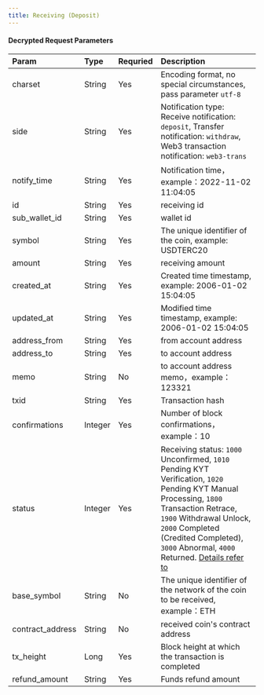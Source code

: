 ---
title: Receiving (Deposit)
---

#### Decrypted Request Parameters


| Param            | Type    | Requried    | Description                                                  |
| :--------------- | :------ | :---------- | :----------------------------------------------------------- |
| charset          | String  | Yes         | Encoding format, no special circumstances, pass parameter `utf-8` |
| side             | String  | Yes         | Notification type: Receive notification: `deposit`, Transfer notification: `withdraw`, Web3 transaction notification: `web3-trans` |
| notify_time      | String  | Yes         | Notification time，example：2022-11-02 11:04:05               |
| id               | String  | Yes         | receiving id                                                 |
| sub_wallet_id    | String  | Yes         | wallet id                                                    |
| symbol           | String  | Yes         | The unique identifier of the coin, example: USDTERC20        |
| amount           | String  | Yes         | receiving amount                                             |
| created_at       | String  | Yes         | Created time timestamp, example: 2006-01-02 15:04:05         |
| updated_at       | String  | Yes         | Modified time timestamp, example: 2006-01-02 15:04:05        |
| address_from     | String  | Yes         | from account address                                         |
| address_to       | String  | Yes         | to account address                                           |
| memo             | String  | No          | to account address memo，example：123321                     |
| txid             | String  | Yes         | Transaction hash                                             |
| confirmations    | Integer | Yes         | Number of block confirmations，example：10                   |
| status           | Integer | Yes         | Receiving status: `1000` Unconfirmed, `1010` Pending KYT Verification, `1020` Pending KYT Manual Processing, `1800` Transaction Retrace, `1900` Withdrawal Unlock, `2000` Completed (Credited Completed), `3000` Abnormal, `4000` Returned. [Details refer to](/help-center/manage-mpc/transaction/transfer#iii)  |
| base_symbol      | String  | No          | The unique identifier of the network of the coin to be received, example：ETH |
| contract_address | String  | No          | received coin's contract address                             |
| tx_height        | Long    | Yes         | Block height at which the transaction is completed           |
| refund_amount    | String  | Yes         | Funds refund amount                                          |

